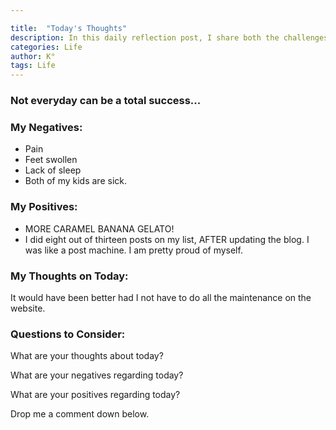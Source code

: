 ```yaml
---

title:  "Today's Thoughts"
description: In this daily reflection post, I share both the challenges and bright moments of my day. Despite dealing with chronic pain, late starts, and worried moments about my four-year-old's health, I found joy in unexpected places - like a rare "I love you" from my teenager and some meaningful progress with my work. I'm learning to acknowledge both the ups and downs, celebrating small victories like managing to eat a bit more than usual. This kind of honest daily check-in helps me stay grounded and might become a regular feature of my blog.
categories: Life
author: K°
tags: Life
---
```

### Not everyday can be a total success...

### My Negatives:
- Pain
- Feet swollen
- Lack of sleep
- Both of my kids are sick.

### My Positives:
- MORE CARAMEL BANANA GELATO!
- I did eight out of thirteen posts on my list, AFTER updating the blog. I was like a post machine. I am pretty proud of myself.

### My Thoughts on Today:
It would have been better had I not have to do all the maintenance on the website.


### Questions to Consider:
What are your thoughts about today?

What are your negatives regarding today?

What are your positives regarding today?

Drop me a comment down below.

